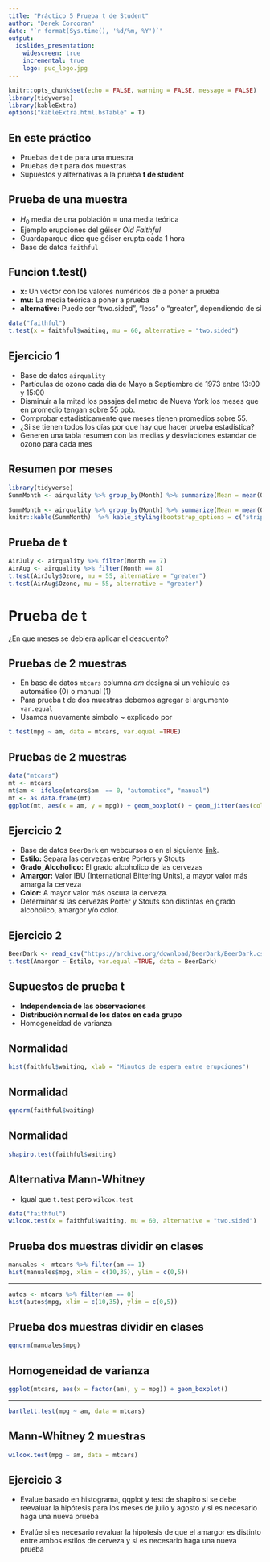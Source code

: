 ```yaml
---
title: "Práctico 5 Prueba t de Student"
author: "Derek Corcoran"
date: "`r format(Sys.time(), '%d/%m, %Y')`"
output:
  ioslides_presentation:
    widescreen: true
    incremental: true
    logo: puc_logo.jpg
---
```


```r
knitr::opts_chunk$set(echo = FALSE, warning = FALSE, message = FALSE)
library(tidyverse)
library(kableExtra)
options("kableExtra.html.bsTable" = T)

```

## En este práctico {.build}

* Pruebas de t de para una muestra
* Pruebas de t para dos muestras
* Supuestos y alternativas a la prueba **t de student**

## Prueba de una muestra {.build}

* $H_0$ media de una población = una media teórica 
* Ejemplo erupciones del géiser *Old Faithful*
* Guardaparque dice que géiser erupta cada 1 hora
* Base de datos `faithful`

## Funcion t.test() {.build .small}

* **x:** Un vector con los valores numéricos de a poner a prueba
* **mu:** La media teórica a poner a prueba
* **alternative:** Puede ser "two.sided", "less" o "greater", dependiendo de si 

```r
data("faithful")
t.test(x = faithful$waiting, mu = 60, alternative = "two.sided")
```

## Ejercicio 1 {.build}

* Base de datos `airquality` 
* Partículas de ozono cada día de Mayo a Septiembre de 1973 entre 13:00 y 15:00
* Disminuir a la mitad los pasajes del metro de Nueva York los meses que en promedio tengan sobre 55 ppb. 
* Comprobar estadisticamente que meses tienen promedios sobre 55.
* ¿Si se tienen todos los días por que hay que hacer prueba estadística?
* Generen una tabla resumen con las medias y desviaciones estandar de ozono para cada mes

## Resumen por meses {.build .small}


```r
library(tidyverse)
SummMonth <- airquality %>% group_by(Month) %>% summarize(Mean = mean(Ozone, na.rm = TRUE), SD = sd(Ozone, na.rm = TRUE))
```

```r
SummMonth <- airquality %>% group_by(Month) %>% summarize(Mean = mean(Ozone, na.rm = TRUE), SD = sd(Ozone, na.rm = TRUE))
knitr::kable(SummMonth)  %>% kable_styling(bootstrap_options = c("striped", "hover", "condensed", "responsive"), full_width = F) 
```

## Prueba de t {.build .small}

```r
AirJuly <- airquality %>% filter(Month == 7)
AirAug <- airquality %>% filter(Month == 8)
t.test(AirJuly$Ozone, mu = 55, alternative = "greater")
t.test(AirAug$Ozone, mu = 55, alternative = "greater")
```

# Prueba de t

¿En que meses se debiera aplicar el descuento?

## Pruebas de 2 muestras {.build .small}


* En base de datos `mtcars` columna *am* designa si un vehiculo es automático (0) o manual (1) 
* Para prueba t de dos muestras debemos agregar el argumento `var.equal`
* Usamos nuevamente simbolo ~ explicado por

```r
t.test(mpg ~ am, data = mtcars, var.equal =TRUE)
```




## Pruebas de 2 muestras {.build .small}


```r
data("mtcars")
mt <- mtcars
mt$am <- ifelse(mtcars$am  == 0, "automatico", "manual")
mt <- as.data.frame(mt)
ggplot(mt, aes(x = am, y = mpg)) + geom_boxplot() + geom_jitter(aes(color = am))
```


## Ejercicio 2 {.build .small}

* Base de datos `BeerDark` en webcursos o en el siguiente [link](https://archive.org/download/BeerDark/BeerDark.csv). 
* **Estilo:** Separa las cervezas entre Porters y Stouts
* **Grado_Alcoholico:** El grado alcoholico de las cervezas
* **Amargor:** Valor IBU (International Bittering Units), a mayor valor más amarga la cerveza
* **Color:** A mayor valor más oscura la cerveza.
* Determinar si las cervezas Porter y Stouts son distintas en grado alcoholico, amargor y/o color. 

## Ejercicio 2 {.build .small}

```r
BeerDark <- read_csv("https://archive.org/download/BeerDark/BeerDark.csv")
t.test(Amargor ~ Estilo, var.equal =TRUE, data = BeerDark)
```

## Supuestos de prueba t {.build .small}

* **Independencia de las observaciones**
* **Distribución normal de los datos en cada grupo**
* Homogeneidad de varianza

## Normalidad

```r
hist(faithful$waiting, xlab = "Minutos de espera entre erupciones")
```

## Normalidad {.build .small}

```r
qqnorm(faithful$waiting)
```

## Normalidad {.build .small}

```r
shapiro.test(faithful$waiting)
```

## Alternativa Mann-Whitney {.build .small}

* Igual que `t.test` pero `wilcox.test`

```r
data("faithful")
wilcox.test(x = faithful$waiting, mu = 60, alternative = "two.sided")
```

## Prueba dos muestras dividir en clases {.build .small}


```r
manuales <- mtcars %>% filter(am == 1)
hist(manuales$mpg, xlim = c(10,35), ylim = c(0,5))
```

***

```r
autos <- mtcars %>% filter(am == 0)
hist(autos$mpg, xlim = c(10,35), ylim = c(0,5))
```

## Prueba dos muestras dividir en clases {.build .small}

```r
qqnorm(manuales$mpg)
```

## Homogeneidad de varianza {.build .small}

```r
ggplot(mtcars, aes(x = factor(am), y = mpg)) + geom_boxplot()
```

***

```r
bartlett.test(mpg ~ am, data = mtcars)
```


## Mann-Whitney 2 muestras {.build}

```r
wilcox.test(mpg ~ am, data = mtcars)
```

## Ejercicio 3 {.build .small}

* Evalue basado en histograma, qqplot y test de shapiro si se debe reevaluar la hipótesis para los meses de julio y agosto y si es necesario haga una nueva prueba

* Evalúe si es necesario revaluar la hipotesis de que el amargor es distinto entre ambos estilos de cerveza y si es necesario haga una nueva prueba